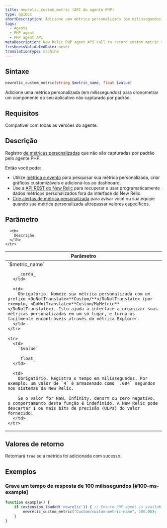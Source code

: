 ```yaml
---
title: newrelic_custom_metric (API do agente PHP)
type: apiDoc
shortDescription: Adicione uma métrica personalizada (em milissegundos) para cronometrar um componente do seu aplicativo não capturado por padrão.
tags:
  - Agents
  - PHP agent
  - PHP agent API
metaDescription: New Relic PHP agent API call to record custom metric timeslice data.
freshnessValidatedDate: never
translationType: machine
---
```


## Sintaxe

```php
newrelic_custom_metric(string $metric_name, float $value)
```

Adicione uma métrica personalizada (em milissegundos) para cronometrar um componente do seu aplicativo não capturado por padrão.

## Requisitos

Compatível com todas as versões do agente.

## Descrição

Registro [de métricas personalizadas](/docs/agents/manage-apm-agents/agent-data/custom-metrics) que não são capturadas por padrão pelo agente PHP.

Então você pode:

* Utilize [métrica e evento](/docs/query-your-data/explore-query-data/data-explorer/introduction-data-explorer) para pesquisar sua métrica personalizada, criar gráficos customizáveis e adicioná-los ao dashboard.
* Use a [API REST do New Relic](/docs/apis/rest-api-v2/requirements/new-relic-rest-api-v2-getting-started) para recuperar e usar programaticamente dados métricos personalizados fora da interface do New Relic.
* [Crie alertas de métrica personalizada](/docs/alerts/new-relic-alerts/configuring-alert-policies/define-custom-metrics-alert-condition) para avisar você ou sua equipe quando sua métrica personalizada ultrapassar valores específicos.

## Parâmetro

<table>
  <thead>
    <tr>
      <th width="25%">
        Parâmetro
      </th>

      <th>
        Descrição
      </th>
    </tr>
  </thead>

  <tbody>
    <tr>
      <td>
        `$metric_name`

        _corda_
      </td>

      <td>
        Obrigatório. Nomeie sua métrica personalizada com um prefixo <DoNotTranslate>**Custom/**</DoNotTranslate> (por exemplo, <DoNotTranslate>**Custom/MyMetric**</DoNotTranslate>). Isto ajuda a interface a organizar suas métricas personalizadas em um só lugar, e torna-as facilmente encontráveis através do métrica Explorer.
      </td>
    </tr>

    <tr>
      <td>
        `$value`

        _float_
      </td>

      <td>
        Obrigatório. Registra o tempo em milissegundos. Por exemplo: um valor de `4` é armazenado como `.004` segundos nos sistemas da New Relic.

        Se o valor for NaN, Infinity, denorm ou zero negativo, o comportamento desta função é indefinido. A New Relic pode descartar 1 ou mais bits de precisão (ULPs) do valor fornecido.
      </td>
    </tr>
  </tbody>
</table>

## Valores de retorno

Retornará `true` se a métrica foi adicionada com sucesso.

## Exemplos

### Grave um tempo de resposta de 100 milissegundos [#100-ms-example]

```php
function example() {
    if (extension_loaded('newrelic')) { // Ensure PHP agent is available
        newrelic_custom_metric("Custom/custom-metric-name", 100.00);
    }
}
```
